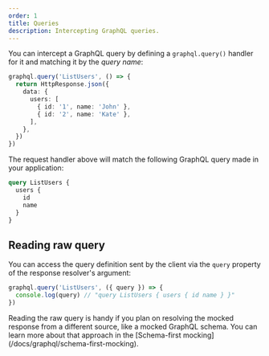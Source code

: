 ```yaml
---
order: 1
title: Queries
description: Intercepting GraphQL queries.
---
```



You can intercept a GraphQL query by defining a `graphql.query()` handler for it and matching it by the _query name_:

```ts /graphql.query/ /'ListUsers'/#g
graphql.query('ListUsers', () => {
  return HttpResponse.json({
    data: {
      users: [
        { id: '1', name: 'John' },
        { id: '2', name: 'Kate' },
      ],
    },
  })
})
```

The request handler above will match the following GraphQL query made in your application:

```graphql /query/ /ListUsers/#g
query ListUsers {
  users {
    id
    name
  }
}
```

## Reading raw query

You can access the query definition sent by the client via the `query` property of the response resolver's argument:

```ts /query/2
graphql.query('ListUsers', ({ query }) => {
  console.log(query) // "query ListUsers { users { id name } }"
})
```

<Success>
  Reading the raw query is handy if you plan on resolving the mocked response
  from a different source, like a mocked GraphQL schema. You can learn more
  about that approach in the [Schema-first
  mocking](/docs/graphql/schema-first-mocking).
</Success>
